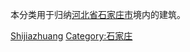 本分类用于归纳[[河北省|河北省]][[石家庄市|石家庄市]]境内的建筑。

[[Category:河北省建筑物|Shijiazhuang]]
[[Category:石家庄|Category:石家庄]]